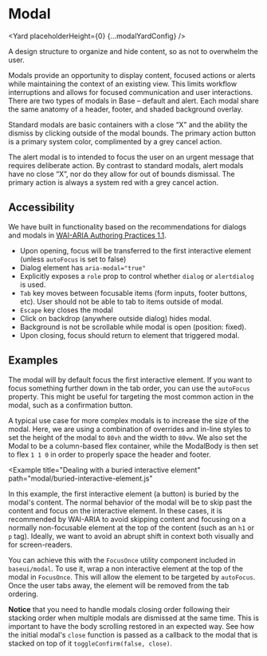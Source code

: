 <!--
Copyright (c) Uber Technologies, Inc.

This source code is licensed under the MIT license found in the
LICENSE file in the root directory of this source tree.
-->





# Modal

<Yard placeholderHeight={0} {...modalYardConfig} />

A design structure to organize and hide content, so as not to overwhelm the user.

Modals provide an opportunity to display content, focused actions or alerts while maintaining the
context of an existing view. This limits workflow interruptions and allows for focused
communication and user interactions. There are two types of modals in Base – default and alert.
Each modal share the same anatomy of a header, footer, and shaded background overlay.

Standard modals are basic containers with a close “X” and the ability the dismiss by clicking outside
of the modal bounds. The primary action button is a primary system color, complimented by a grey
cancel action.

The alert modal is to intended to focus the user on an urgent message that requires deliberate
action. By contrast to standard modals, alert modals have no close “X”, nor do they allow for out
of bounds dismissal. The primary action is always a system red with a grey cancel action.

## Accessibility

We have built in functionality based on the recommendations for dialogs and modals in [WAI-ARIA Authoring Practices 1.1](https://www.w3.org/TR/wai-aria-practices/#dialog_modal).

- Upon opening, focus will be transferred to the first interactive element (unless `autoFocus` is set to false)
- Dialog element has `aria-modal="true"`
- Explicitly exposes a `role` prop to control whether `dialog` or `alertdialog` is used.
- `Tab` key moves between focusable items (form inputs, footer buttons, etc). User should not be able to tab to items outside of modal.
- `Escape` key closes the modal
- Click on backdrop (anywhere outside dialog) hides modal.
- Background is not be scrollable while modal is open (position: fixed).
- Upon closing, focus should return to element that triggered modal.

## Examples

<Example title="Modal With Button Trigger" path="modal/basic.js">
  <ModalBasic />
</Example>

<Example title="Placing initial focus" path="modal/autofocus.js">
  <ModalAutoFocus />
</Example>

The modal will by default focus the first interactive element.
If you want to focus something further down in the tab order, you can use the `autoFocus` property.
This might be useful for targeting the most common action in the modal, such as a confirmation button.

<Example title="Setting the size of the modal" path="modal/sized.js">
  <ModalSized />
</Example>

A typical use case for more complex modals is to increase the size of the modal. Here, we are using a combination of overrides and in-line styles to set the height of the modal to `80vh` and the width to `80vw`. We also set the Modal to be a column-based flex container, while the ModalBody is then set to flex `1 1 0` in order to properly space the header and footer.

<Example
  title="Dealing with a buried interactive element"
  path="modal/buried-interactive-element.js"
>
  <ModalBuriedInteractiveElement />
</Example>

In this example, the first interactive element (a button) is buried by the modal's content.
The normal behavior of the modal will be to skip past the content and focus on the interactive element.
In these cases, it is recommended by WAI-ARIA to avoid skipping content and focusing on a normally non-focusable element at the top of the content (such as an `h1` or `p` tag).
Ideally, we want to avoid an abrupt shift in context both visually and for screen-readers.

You can achieve this with the `FocusOnce` utility component included in `baseui/modal`.
To use it, wrap a non interactive element at the top of the modal in `FocusOnce`.
This will allow the element to be targeted by `autoFocus`.
Once the user tabs away, the element will be removed from the tab ordering.

<Example title="Adding nested modals" path="modal/nested.js">
  <ModalNested />
</Example>

**Notice** that you need to handle modals closing order following their stacking order
when multiple modals are dismissed at the same time. This is important to have the body
scrolling restored in an expected way. See how the initial modal's `close` function is
passed as a callback to the modal that is stacked on top of it `toggleConfirm(false, close)`.

<Exports component={ModalExports} title="Modal exports" path="baseui/modal" />
